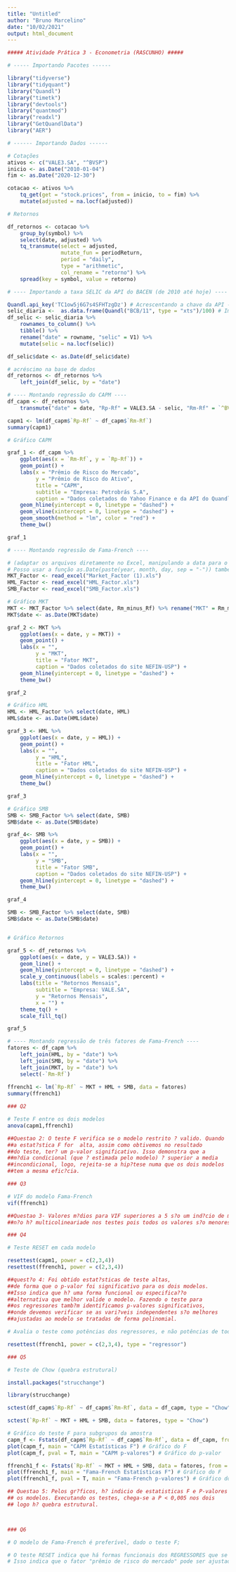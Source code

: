```yaml
---
title: "Untitled"
author: "Bruno Marcelino"
date: "10/02/2021"
output: html_document
---
```


```r
##### Atividade Prática 3 - Econometria (RASCUNHO) #####

# ----- Importando Pacotes ------

library("tidyverse")
library("tidyquant")
library("Quandl")
library("timetk")
library("devtools")
library("quantmod")
library("readxl")
library("GetQuandlData")
library("AER")

# ------ Importando Dados ------

# Cotações
ativos <- c("VALE3.SA", "^BVSP")
inicio <- as.Date("2010-01-04")
fim <- as.Date("2020-12-30")

cotacao <- ativos %>% 
    tq_get(get = "stock.prices", from = inicio, to = fim) %>% 
    mutate(adjusted = na.locf(adjusted))

# Retornos

df_retornos <- cotacao %>% 
    group_by(symbol) %>% 
    select(date, adjusted) %>% 
    tq_transmute(select = adjusted,
                 mutate_fun = periodReturn,
                 period = "daily",
                 type = "arithmetic",
                 col_rename = "retorno") %>% 
    spread(key = symbol, value = retorno)

# ---- Importando a taxa SELIC da API do BACEN (de 2010 até hoje) ----

Quandl.api_key('TC1ow5j6G7s4SFHTzgDz') # Acrescentando a chave da API - Comando necessário pra acessar o Quandl
selic_diaria <-  as.data.frame(Quandl("BCB/11", type = "xts")/100) # Importando a serie do selic do Bacen
df_selic <- selic_diaria %>% 
    rownames_to_column() %>% 
    tibble() %>% 
    rename("date" = rowname, "selic" = V1) %>% 
    mutate(selic = na.locf(selic))

df_selic$date <- as.Date(df_selic$date)

# acréscimo na base de dados
df_retornos <- df_retornos %>% 
    left_join(df_selic, by = "date")

# ---- Montando regressão do CAPM ---- 
df_capm <- df_retornos %>% 
    transmute("date" = date, "Rp-Rf" = VALE3.SA - selic, "Rm-Rf" = `^BVSP` - selic)

capm1 <- lm(df_capm$`Rp-Rf` ~ df_capm$`Rm-Rf`)
summary(capm1)

# Gráfico CAPM

graf_1 <- df_capm %>% 
    ggplot(aes(x = `Rm-Rf`, y = `Rp-Rf`)) +
    geom_point() +
    labs(x = "Prêmio de Risco do Mercado",
         y = "Prêmio de Risco do Ativo",
         title = "CAPM",
         subtitle = "Empresa: Petrobrás S.A",
         caption = "Dados coletados do Yahoo Finance e da API do Quandl") +
    geom_hline(yintercept = 0, linetype = "dashed") +
    geom_vline(xintercept = 0, linetype = "dashed") +
    geom_smooth(method = "lm", color = "red") + 
    theme_bw()

graf_1

# ---- Montando regressão de Fama-French ----

# (adaptar os arquivos diretamente no Excel, manipulando a data para o formato YYYY-MM-DD)
# Posso usar a função as.Date(paste(year, month, day, sep = "-")) também
MKT_Factor <- read_excel("Market_Factor (1).xls")
HML_Factor <- read_excel("HML_Factor.xls")
SMB_Factor <- read_excel("SMB_Factor.xls")

# Gráfico MKT
MKT <- MKT_Factor %>% select(date, Rm_minus_Rf) %>% rename("MKT" = Rm_minus_Rf)
MKT$date <- as.Date(MKT$date)

graf_2 <- MKT %>% 
    ggplot(aes(x = date, y = MKT)) +
    geom_point() +
    labs(x = "",
         y = "MKT",
         title = "Fator MKT",
         caption = "Dados coletados do site NEFIN-USP") +
    geom_hline(yintercept = 0, linetype = "dashed") +
    theme_bw()

graf_2

# Gráfico HML
HML <- HML_Factor %>% select(date, HML)
HML$date <- as.Date(HML$date)

graf_3 <- HML %>% 
    ggplot(aes(x = date, y = HML)) +
    geom_point() +
    labs(x = "",
         y = "HML",
         title = "Fator HML",
         caption = "Dados coletados do site NEFIN-USP") +
    geom_hline(yintercept = 0, linetype = "dashed") +
    theme_bw()

graf_3

# Gráfico SMB
SMB <- SMB_Factor %>% select(date, SMB)
SMB$date <- as.Date(SMB$date)

graf_4<- SMB %>% 
    ggplot(aes(x = date, y = SMB)) +
    geom_point() +
    labs(x = "",
         y = "SMB",
         title = "Fator SMB",
         caption = "Dados coletados do site NEFIN-USP") +
    geom_hline(yintercept = 0, linetype = "dashed") +
    theme_bw()

graf_4

SMB <- SMB_Factor %>% select(date, SMB)
SMB$date <- as.Date(SMB$date)


# Gráfico Retornos 

graf_5 <- df_retornos %>% 
    ggplot(aes(x = date, y = VALE3.SA)) +
    geom_line() +
    geom_hline(yintercept = 0, linetype = "dashed") +
    scale_y_continuous(labels = scales::percent) +
    labs(title = "Retornos Mensais",
         subtitle = "Empresa: VALE.SA",
         y = "Retornos Mensais",
         x = "") + 
    theme_tq() + 
    scale_fill_tq()

graf_5

# ---- Montando regressão de três fatores de Fama-French ----
fatores <- df_capm %>% 
    left_join(HML, by = "date") %>% 
    left_join(SMB, by = "date") %>% 
    left_join(MKT, by = "date") %>% 
    select(-`Rm-Rf`)
    
ffrench1 <- lm(`Rp-Rf` ~ MKT + HML + SMB, data = fatores)
summary(ffrench1)

### Q2

# Teste F entre os dois modelos
anova(capm1,ffrench1)

##Questao 2: O teste F verifica se o modelo restrito ? valido. Quando 
##a estat?stica F for  alta, assim como obtivemos no resultado 
##do teste, ter? um p-valor significativo. Isso demonstra que a 
##m?dia condicional (que ? estimada pelo modelo) ? superior a media 
##incondicional, logo, rejeita-se a hip?tese numa que os dois modelos 
##tem a mesma efic?cia.

### Q3

# VIF do modelo Fama-French
vif(ffrench1)

##Questao 3- Valores m?dios para VIF superiores a 5 s?o um ind?cio de multicolinearidade, sendo assim
##n?o h? multicolineariade nos testes pois todos os valores s?o menores que 5

### Q4

# Teste RESET em cada modelo 

resettest(capm1, power = c(2,3,4))
resettest(ffrench1, power = c(2,3,4))

##quest?o 4: Foi obtido estat?sticas de teste altas, 
##de forma que o p-valor foi significativo para os dois modelos. 
##Isso indica que h? uma forma funcional ou especifica??o 
##alternativa que melhor valide o modelo. Fazendo o teste para 
##os regressores tamb?m identificamos p-valores significativos, 
##onde devemos verificar se as vari?veis independentes s?o melhores 
##ajustadas ao modelo se tratadas de forma polinomial.

# Avalia o teste como potências dos regressores, e não potências de todas as variáveis em conjunto

resettest(ffrench1, power = c(2,3,4), type = "regressor") 

### Q5 

# Teste de Chow (quebra estrutural)

install.packages("strucchange")

library(strucchange)

sctest(df_capm$`Rp-Rf` ~ df_capm$`Rm-Rf`, data = df_capm, type = "Chow")

sctest(`Rp-Rf` ~ MKT + HML + SMB, data = fatores, type = "Chow")

# Gráfico do teste F para subgrupos da amostra
capm_f <- Fstats(df_capm$`Rp-Rf` ~ df_capm$`Rm-Rf`, data = df_capm, from = 0.1, to = 0.9)
plot(capm_f, main = "CAPM Estatísticas F") # Gráfico do F
plot(capm_f, pval = T, main = "CAPM p-valores") # Gráfico do p-valor

ffrench1_f <- Fstats(`Rp-Rf` ~ MKT + HML + SMB, data = fatores, from = 0.1, to = 0.9)
plot(ffrench1_f, main = "Fama-French Estatísticas F") # Gráfico do F
plot(ffrench1_f, pval = T, main = "Fama-French p-valores") # Gráfico do p-valor

## Questao 5: Pelos gr?ficos, h? indicio de estatisticas F e P-valores altos em ambos
## os modelos. Executando os testes, chega-se a P < 0,005 nos dois
## logo h? quebra estrutural.



### Q6 

# O modelo de Fama-French é preferível, dado o teste F;

# O teste RESET indica que há formas funcionais dos REGRESSORES que se ajustam melhor ao modelo, tanto no CAPM quanto no Fama-French.
# Isso indica que o fator "prêmio de risco do mercado" pode ser ajustado para a obtenção de melhores resultados;
```

